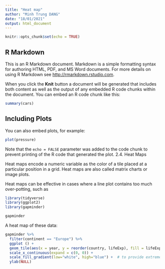 ---
title: "Heat map"
author: "Minh Trung DANG"
date: "18/01/2021"
output: html_document
---

```{r setup, include=FALSE}
knitr::opts_chunk$set(echo = TRUE)
```

## R Markdown

This is an R Markdown document. Markdown is a simple formatting syntax for authoring HTML, PDF, and MS Word documents. For more details on using R Markdown see <http://rmarkdown.rstudio.com>.

When you click the **Knit** button a document will be generated that includes both content as well as the output of any embedded R code chunks within the document. You can embed an R code chunk like this:

```{r cars}
summary(cars)
```

## Including Plots

You can also embed plots, for example:

```{r pressure, echo=FALSE}
plot(pressure)
```

Note that the `echo = FALSE` parameter was added to the code chunk to prevent printing of the R code that generated the plot.
2.4. Heat Maps

Heat maps encode a numeric variable as the color of a tile placed at a particular position in a grid.
Heat maps are also called matrix charts or image plots.

Heat maps can be effective in cases where a line plot contains too much over-potting, such as


```{r}
library(tidyverse)
library(ggplot2)
library(gapminder)
```
```{r}
gapminder
```



A heat map of these data:

```{r, fig.height= 7.5, fig.width=10}
gapminder %>% 
  filter(continent == "Europe") %>% 
  ggplot () +
  geom_tile(aes(x = year, y = reorder(country, lifeExp), fill = lifeExp)) +
  scale_x_continuous(expand = c(0, 0)) + 
  scale_fill_gradient(low="white", high="blue") +  # to provide extreme colors of the palette
  ylab(NULL)
```

